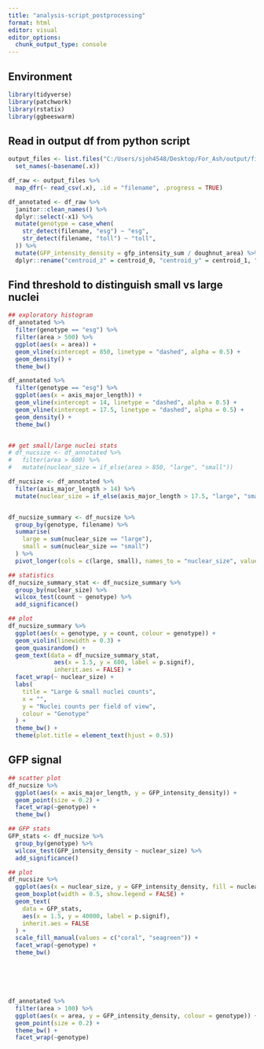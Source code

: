 ```yaml
---
title: "analysis-script_postprocessing"
format: html
editor: visual
editor_options: 
  chunk_output_type: console
---
```


## Environment

```r
library(tidyverse)
library(patchwork)
library(rstatix)
library(ggbeeswarm)

```


## Read in output df from python script

```r
output_files <- list.files("C:/Users/sjoh4548/Desktop/For_Ash/output/first_round_df", pattern = "*.csv", full.names = TRUE) %>%
  set_names(~basename(.x))

df_raw <- output_files %>%
  map_dfr(~ read_csv(.x), .id = "filename", .progress = TRUE) 

df_annotated <- df_raw %>%
  janitor::clean_names() %>%
  dplyr::select(-x1) %>%
  mutate(genotype = case_when(
    str_detect(filename, "esg") ~ "esg",
    str_detect(filename, "toll") ~ "toll",
  )) %>%
  mutate(GFP_intensity_density = gfp_intensity_sum / doughnut_area) %>%
  dplyr::rename("centroid_z" = centroid_0, "centroid_y" = centroid_1, "centroid_x" = centroid_2)

```

## Find threshold to distinguish small vs large nuclei

```r
## exploratory histogram
df_annotated %>%
  filter(genotype == "esg") %>%
  filter(area > 500) %>%
  ggplot(aes(x = area)) + 
  geom_vline(xintercept = 850, linetype = "dashed", alpha = 0.5) + 
  geom_density() + 
  theme_bw() 

df_annotated %>%
  filter(genotype == "esg") %>%
  ggplot(aes(x = axis_major_length)) + 
  geom_vline(xintercept = 14, linetype = "dashed", alpha = 0.5) + 
  geom_vline(xintercept = 17.5, linetype = "dashed", alpha = 0.5) + 
  geom_density() + 
  theme_bw() 


## get small/large nuclei stats
# df_nucsize <- df_annotated %>%
#   filter(area > 600) %>%
#   mutate(nuclear_size = if_else(area > 850, "large", "small")) 

df_nucsize <- df_annotated %>%
  filter(axis_major_length > 14) %>%
  mutate(nuclear_size = if_else(axis_major_length > 17.5, "large", "small"))


df_nucsize_summary <- df_nucsize %>%
  group_by(genotype, filename) %>%
  summarise(
    large = sum(nuclear_size == "large"),
    small = sum(nuclear_size == "small")
  ) %>%
  pivot_longer(cols = c(large, small), names_to = "nuclear_size", values_to = "count")

## statistics 
df_nucsize_summary_stat <- df_nucsize_summary %>%
  group_by(nuclear_size) %>%
  wilcox_test(count ~ genotype) %>%
  add_significance()

## plot
df_nucsize_summary %>%
  ggplot(aes(x = genotype, y = count, colour = genotype)) +
  geom_violin(linewidth = 0.3) + 
  geom_quasirandom() + 
  geom_text(data = df_nucsize_summary_stat,
             aes(x = 1.5, y = 600, label = p.signif),
             inherit.aes = FALSE) + 
  facet_wrap(~ nuclear_size) +
  labs(
    title = "Large & small nuclei counts",
    x = "",
    y = "Nuclei counts per field of view",
    colour = "Genotype"
  ) +
  theme_bw() +
  theme(plot.title = element_text(hjust = 0.5))


```

## GFP signal

```r
## scatter plot
df_nucsize %>%
  ggplot(aes(x = axis_major_length, y = GFP_intensity_density)) +
  geom_point(size = 0.2) + 
  facet_wrap(~genotype) +
  theme_bw()

## GFP stats
GFP_stats <- df_nucsize %>%
  group_by(genotype) %>%
  wilcox_test(GFP_intensity_density ~ nuclear_size) %>%
  add_significance()

## plot
df_nucsize %>%
  ggplot(aes(x = nuclear_size, y = GFP_intensity_density, fill = nuclear_size)) +
  geom_boxplot(width = 0.5, show.legend = FALSE) +
  geom_text(
    data = GFP_stats,
    aes(x = 1.5, y = 40000, label = p.signif),
    inherit.aes = FALSE
  ) +
  scale_fill_manual(values = c("coral", "seagreen")) +
  facet_wrap(~genotype) +
  theme_bw()







```















```r

df_annotated %>%
  filter(area > 100) %>%
  ggplot(aes(x = area, y = GFP_intensity_density, colour = genotype)) + 
  geom_point(size = 0.2) +
  theme_bw() +
  facet_wrap(~genotype)
```





